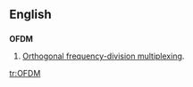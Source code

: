 ==English==

==={{initialism}}===
{{wikipedia|Orthogonal frequency-division multiplexing}}
'''OFDM'''

#{{electronics}} [[Orthogonal frequency-division multiplexing]].

[[tr:OFDM]]
